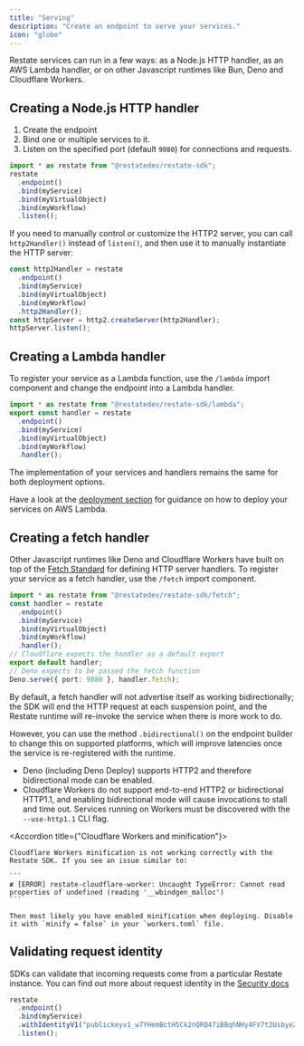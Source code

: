 ```yaml
---
title: "Serving"
description: "Create an endpoint to serve your services."
icon: "globe"
---
```


Restate services can run in a few ways: as a Node.js HTTP handler, as an AWS
Lambda handler, or on other Javascript runtimes like Bun, Deno and Cloudflare
Workers.

## Creating a Node.js HTTP handler
1. Create the endpoint
2. Bind one or multiple services to it.
3. Listen on the specified port (default `9080`) for connections and requests.

```typescript {CODE_LOAD::ts/src/develop/serving.ts#endpoint} 
import * as restate from "@restatedev/restate-sdk";
restate
  .endpoint()
  .bind(myService)
  .bind(myVirtualObject)
  .bind(myWorkflow)
  .listen();
```

<Accordion title="Customizing the HTTP2 server">

If you need to manually control or customize the HTTP2 server, you can call `http2Handler()` instead of `listen()`, and then use it to manually instantiate the HTTP server:

```ts {CODE_LOAD::ts/src/develop/serving.ts#custom_endpoint} 
const http2Handler = restate
  .endpoint()
  .bind(myService)
  .bind(myVirtualObject)
  .bind(myWorkflow)
  .http2Handler();
const httpServer = http2.createServer(http2Handler);
httpServer.listen();
```

</Accordion>

## Creating a Lambda handler

To register your service as a Lambda function, use the `/lambda` import
component and change the endpoint into a Lambda handler.
```typescript {CODE_LOAD::ts/src/develop/serving_lambda.ts#lambda} 
import * as restate from "@restatedev/restate-sdk/lambda";
export const handler = restate
  .endpoint()
  .bind(myService)
  .bind(myVirtualObject)
  .bind(myWorkflow)
  .handler();
```

The implementation of your services and handlers remains the same for both deployment options.

Have a look at the [deployment section](/category/aws-lambda)
for guidance on how to deploy your services on AWS Lambda.

## Creating a fetch handler
Other Javascript runtimes like Deno and Cloudflare Workers have
built on top of the [Fetch Standard](https://github.com/whatwg/fetch) for
defining HTTP server handlers. To register your service as a fetch handler, use
the `/fetch` import component.
```typescript {CODE_LOAD::ts/src/develop/serving_fetch.ts#fetch} 
import * as restate from "@restatedev/restate-sdk/fetch";
const handler = restate
  .endpoint()
  .bind(myService)
  .bind(myVirtualObject)
  .bind(myWorkflow)
  .handler();
// Cloudflare expects the handler as a default export
export default handler;
// Deno expects to be passed the fetch function
Deno.serve({ port: 9080 }, handler.fetch);
```
By default, a fetch handler will not advertise itself as working
bidirectionally; the SDK will end the HTTP request at each suspension point,
and the Restate runtime will re-invoke the service when there is more work to
do.

However, you can use the method `.bidirectional()` on the endpoint builder to
change this on supported platforms, which will improve latencies once the
service is re-registered with the runtime.
- Deno (including Deno Deploy) supports HTTP2 and therefore bidirectional mode can be enabled.
- Cloudflare Workers do not support end-to-end HTTP2 or bidirectional HTTP1.1,
and enabling bidirectional mode will cause invocations to stall and time out.
Services running on Workers must be discovered with the `--use-http1.1`
CLI flag.

<Accordion title={"Cloudflare Workers and minification"}>

    Cloudflare Workers minification is not working correctly with the Restate SDK. If you see an issue similar to:

    ```
    ✘ [ERROR] restate-cloudflare-worker: Uncaught TypeError: Cannot read properties of undefined (reading '__wbindgen_malloc')
    ```

    Then most likely you have enabled minification when deploying. Disable it with `minify = false` in your `workers.toml` file.
</Accordion>

## Validating request identity

SDKs can validate that incoming requests come from a particular Restate
instance. You can find out more about request identity in the [Security docs](/operate/security#locking-down-service-access)

```typescript {CODE_LOAD::ts/src/develop/serving.ts#identity} 
restate
  .endpoint()
  .bind(myService)
  .withIdentityV1("publickeyv1_w7YHemBctH5Ck2nQRQ47iBBqhNHy4FV7t2Usbye2A6f")
  .listen();
```
